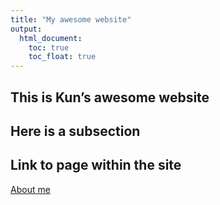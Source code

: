 ```yaml
---
title: "My awesome website"
output: 
  html_document:
    toc: true
    toc_float: true
---
```


## This is Kun's awesome website


## Here is a subsection

## Link to page within the site

[About me](about.html)

